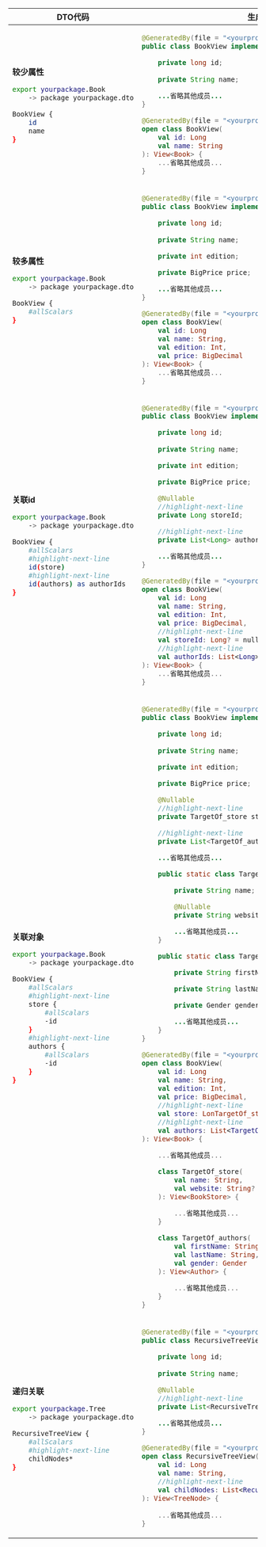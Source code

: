 
<table>
<thead>
<tr>
<th>DTO代码</th>
<th>生成的DTO类型定义</th>
</tr>
</thead>
<tbody>
<tr>
<td>

**较少属性**

```sh
export yourpackage.Book
    -> package yourpackage.dto

BookView {
    id
    name
}
```

</td>
<td>
<Tabs groupId="language">
<TabItem value="java" label="Java">

```java
@GeneratedBy(file = "<yourproject>/yourpackage/Book.dto")
public class BookView implements View<Book> {

    private long id;
    
    private String name;

    ...省略其他成员...
}
```

</TabItem>
<TabItem value="kotlin" label="Kotlin">

```kotlin
@GeneratedBy(file = "<yourproject>/yourpackage/Book.dto")
open class BookView(
    val id: Long
    val name: String
): View<Book> {
    ...省略其他成员...
}
```

</TabItem>
</Tabs>
</td>
</tr>
<tr>
<td>

**较多属性**

```sh
export yourpackage.Book
    -> package yourpackage.dto

BookView {
    #allScalars
}
```

</td>
<td>
<Tabs groupId="language">
<TabItem value="java" label="Java">

```java
@GeneratedBy(file = "<yourproject>/yourpackage/Book.dto")
public class BookView implements View<Book> {

    private long id;
    
    private String name;

    private int edition;

    private BigPrice price;

    ...省略其他成员...
}
```

</TabItem>
<TabItem value="kotlin" label="Kotlin">

```kotlin
@GeneratedBy(file = "<yourproject>/yourpackage/Book.dto")
open class BookView(
    val id: Long
    val name: String,
    val edition: Int,
    val price: BigDecimal
): View<Book> {
    ...省略其他成员...
}
```

</TabItem>
</Tabs>
</td>
</tr>
<tr>
<td>

**关联id**

```sh
export yourpackage.Book
    -> package yourpackage.dto

BookView {
    #allScalars
    #highlight-next-line
    id(store)
    #highlight-next-line
    id(authors) as authorIds
}
```

</td>
<td>
<Tabs groupId="language">
<TabItem value="java" label="Java">

```java
@GeneratedBy(file = "<yourproject>/yourpackage/Book.dto")
public class BookView implements View<Book> {

    private long id;
    
    private String name;

    private int edition;

    private BigPrice price;

    @Nullable
    //highlight-next-line
    private Long storeId;

    //highlight-next-line
    private List<Long> authorIds;

    ...省略其他成员...
}
```

</TabItem>
<TabItem value="kotlin" label="Kotlin">

```kotlin
@GeneratedBy(file = "<yourproject>/yourpackage/Book.dto")
open class BookView(
    val id: Long
    val name: String,
    val edition: Int,
    val price: BigDecimal,
    //highlight-next-line
    val storeId: Long? = null,
    //highlight-next-line
    val authorIds: List<Long> = emptyList()
): View<Book> {
    ...省略其他成员...
}
```

</TabItem>
</Tabs>
</td>
</tr>
<tr>
<td>

**关联对象**

```sh
export yourpackage.Book
    -> package yourpackage.dto

BookView {
    #allScalars
    #highlight-next-line
    store {
        #allScalars
        -id
    }
    #highlight-next-line
    authors {
        #allScalars
        -id
    }
}
```

</td>
<td>
<Tabs groupId="language">
<TabItem value="java" label="Java">

```java
@GeneratedBy(file = "<yourproject>/yourpackage/Book.dto")
public class BookView implements View<Book> {

    private long id;
    
    private String name;

    private int edition;

    private BigPrice price;

    @Nullable
    //highlight-next-line
    private TargetOf_store store;

    //highlight-next-line
    private List<TargetOf_authors> authors;

    ...省略其他成员...

    public static class TargetOf_store implements View<BookStore> {

        private String name;

        @Nullable
        private String website;

        ...省略其他成员...
    }

    public static class TargetOf_authors implements View<Author> {

        private String firstName;

        private String lastName;

        private Gender gender;

        ...省略其他成员... 
    }
}
```

</TabItem>
<TabItem value="kotlin" label="Kotlin">

```kotlin
@GeneratedBy(file = "<yourproject>/yourpackage/Book.dto")
open class BookView(
    val id: Long
    val name: String,
    val edition: Int,
    val price: BigDecimal,
    //highlight-next-line
    val store: LonTargetOf_store? = null,
    //highlight-next-line
    val authors: List<TargetOf_authors> = emptyList()
): View<Book> {
    
    ...省略其他成员...

    class TargetOf_store(
        val name: String,
        val website: String? = null
    ): View<BookStore> {

        ...省略其他成员...
    }

    class TargetOf_authors(
        val firstName: String,
        val lastName: String,
        val gender: Gender
    ): View<Author> {

        ...省略其他成员...
    }
}
```

</TabItem>
</Tabs>
</td>
</tr>
<tr>
<td>

**递归关联**

```sh
export yourpackage.Tree
    -> package yourpackage.dto

RecursiveTreeView {
    #allScalars
    #highlight-next-line
    childNodes*
}
```

</td>
<td>
<Tabs groupId="language">
<TabItem value="java" label="Java">

```java
@GeneratedBy(file = "<yourproject>/yourpackage/RecursiveTreeView.dto")
public class RecursiveTreeView implements View<TreeNode> {

    private long id;
    
    private String name;

    @Nullable
    //highlight-next-line
    private List<RecursiveTreeView> childNodes;

    ...省略其他成员...
}
```

</TabItem>
<TabItem value="kotlin" label="Kotlin">

```kotlin
@GeneratedBy(file = "<yourproject>/yourpackage/Book.dto")
open class RecursiveTreeView(
    val id: Long
    val name: String,
    //highlight-next-line
    val childNodes: List<RecursiveTreeView>? = null
): View<TreeNode> {
    
    ...省略其他成员...
}
```

</TabItem>
</Tabs>
</td>
</tr>
</tbody>
</table>